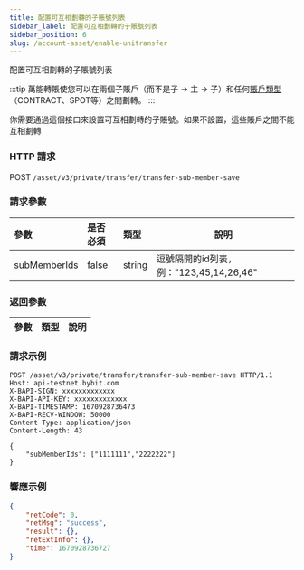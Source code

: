 ```yaml
---
title: 配置可互相劃轉的子賬號列表
sidebar_label: 配置可互相劃轉的子賬號列表
sidebar_position: 6
slug: /account-asset/enable-unitransfer
---
```

配置可互相劃轉的子賬號列表

:::tip
萬能轉賬使您可以在兩個子賬戶（而不是子 -> 主 -> 子）和任何[賬戶類型](enum#accounttype) （CONTRACT、SPOT等）之間劃轉。
:::

你需要通過這個接口來設置可互相劃轉的子賬號。如果不設置，這些賬戶之間不能互相劃轉

### HTTP 請求
POST `/asset/v3/private/transfer/transfer-sub-member-save`

### 請求參數
| 參數 | 是否必須 | 類型 | 說明|
|:----- |:-------|:-----|------ |
|subMemberIds |false|string |逗號隔開的id列表，例："123,45,14,26,46" |

### 返回參數
| 參數 | 類型 | 說明|
|:----- |:-----|----- |

### 請求示例

<Tabs>
<TabItem value="console" label="Console">

```http
POST /asset/v3/private/transfer/transfer-sub-member-save HTTP/1.1
Host: api-testnet.bybit.com
X-BAPI-SIGN: xxxxxxxxxxxxx
X-BAPI-API-KEY: xxxxxxxxxxxxx
X-BAPI-TIMESTAMP: 1670928736473
X-BAPI-RECV-WINDOW: 50000
Content-Type: application/json
Content-Length: 43

{
    "subMemberIds": ["1111111","2222222"]
}
```

</TabItem>
</Tabs>

### 響應示例

<Tabs>
<TabItem value="js linear" label="assets">

```json
{
    "retCode": 0,
    "retMsg": "success",
    "result": {},
    "retExtInfo": {},
    "time": 1670928736727
}
```
</TabItem>
</Tabs>
